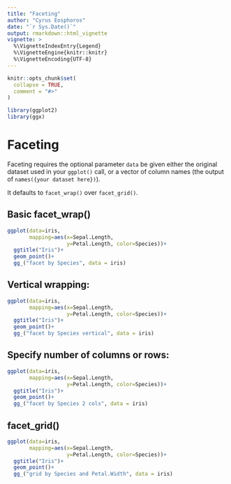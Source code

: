 ```yaml
---
title: "Faceting"
author: "Cyrus Eosphoros"
date: "`r Sys.Date()`"
output: rmarkdown::html_vignette
vignette: >
  %\VignetteIndexEntry{Legend}
  %\VignetteEngine{knitr::knitr}
  %\VignetteEncoding{UTF-8}
---
```


```r
knitr::opts_chunk$set(
  collapse = TRUE,
  comment = "#>"
)

library(ggplot2)
library(ggx)
```

# Faceting

Faceting requires the optional parameter `data` be given either the original dataset used in your `ggplot()` call, or a vector of column names (the output of `names({your dataset here})`).

It defaults to `facet_wrap()` over `facet_grid()`.

## Basic facet_wrap()

```r
ggplot(data=iris,
       mapping=aes(x=Sepal.Length,
                   y=Petal.Length, color=Species))+
  ggtitle("Iris")+
  geom_point()+
  gg_("facet by Species", data = iris)
```

## Vertical wrapping:

```r
ggplot(data=iris,
       mapping=aes(x=Sepal.Length,
                   y=Petal.Length, color=Species))+
  ggtitle("Iris")+
  geom_point()+
  gg_("facet by Species vertical", data = iris)
```

## Specify number of columns or rows:

```r
ggplot(data=iris,
       mapping=aes(x=Sepal.Length,
                   y=Petal.Length, color=Species))+
  ggtitle("Iris")+
  geom_point()+
  gg_("facet by Species 2 cols", data = iris)
```

## facet_grid()
```r
ggplot(data=iris,
       mapping=aes(x=Sepal.Length,
                   y=Petal.Length, color=Species))+
  ggtitle("Iris")+
  geom_point()+
  gg_("grid by Species and Petal.Width", data = iris)
```
